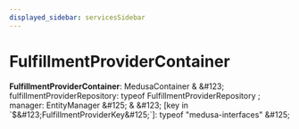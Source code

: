 ```yaml
---
displayed_sidebar: servicesSidebar
---
```



# FulfillmentProviderContainer

 **FulfillmentProviderContainer**: MedusaContainer & \&#123; fulfillmentProviderRepository: typeof FulfillmentProviderRepository ; manager: EntityManager  \&#125; & \&#123; [key in \`$\&#123;FulfillmentProviderKey\&#125;\`]: typeof "medusa-interfaces" \&#125;
